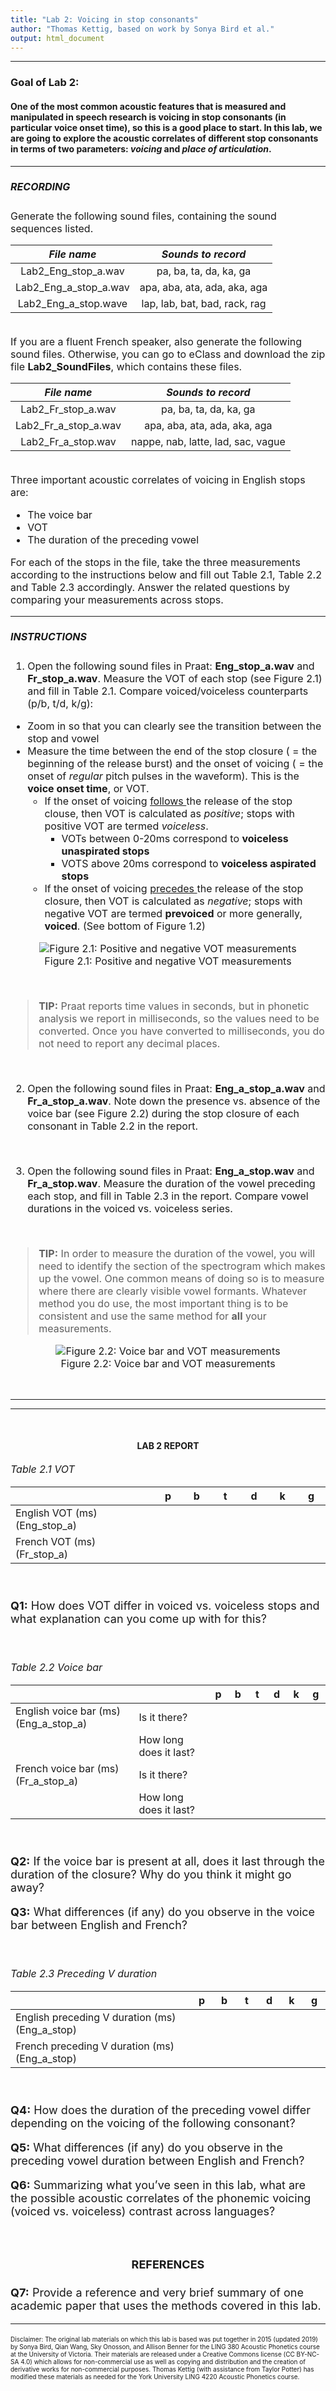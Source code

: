 ```yaml
---
title: "Lab 2: Voicing in stop consonants"
author: "Thomas Kettig, based on work by Sonya Bird et al."
output: html_document
---
```

*** 

### __Goal of Lab 2:__
<h4> One of the most common acoustic features that is measured and manipulated in speech research is voicing in stop consonants (in particular voice onset time), so this is a good place to start. In this lab, we are going to explore the acoustic correlates of different stop consonants in terms of two parameters: _voicing_ and _place of articulation_. </h4>

***
<font size= "3.5">

##### __RECORDING__

Generate the following sound files, containing the sound sequences listed.  

|    _File name_       |   _Sounds to record_              |
|:--------------------:|:---------------------------------:|
|Lab2_Eng_stop_a.wav   |  pa, ba, ta, da, ka, ga           |
|Lab2_Eng_a_stop_a.wav |  apa, aba, ata, ada, aka, aga     |
|Lab2_Eng_a_stop.wave  |  lap, lab, bat, bad, rack, rag    |

<br>
If you are a fluent French speaker, also generate the following sound files. Otherwise, you can go to eClass and download the zip file __Lab2_SoundFiles__, which contains these files.

|    _File name_      |   _Sounds to record_                |
|:-------------------:|:-----------------------------------:|
|Lab2_Fr_stop_a.wav   |   pa, ba, ta, da, ka, ga            |
|Lab2_Fr_a_stop_a.wav |   apa, aba, ata, ada, aka, aga      |
|Lab2_Fr_a_stop.wav   |   nappe, nab, latte, lad, sac, vague|

<br>
Three important acoustic correlates of voicing in English stops are:

* The voice bar
* VOT
* The duration of the preceding vowel

For each of the stops in the file, take the three measurements according to the instructions below and fill out Table 2.1, Table 2.2 and Table 2.3 accordingly. Answer the related questions by comparing your measurements across stops.

***

##### __INSTRUCTIONS__

1. Open the following sound files in Praat: **Eng_stop_a.wav** and **Fr_stop_a.wav**. Measure the VOT of each stop (see Figure 2.1) and fill in Table 2.1. Compare voiced/voiceless counterparts (p/b, t/d, k/g):

  +	Zoom in so that you can clearly see the transition between the stop and vowel
  + Measure the time between the end of the stop closure ( = the beginning of the release burst) and the onset of voicing ( = the onset of _regular_ pitch pulses in the waveform). This is the __voice onset time__, or VOT.
    + If the onset of voicing <u> follows </u> the release of the stop clouse, then VOT is calculated as _positive_; stops with positive VOT are termed _voiceless_.
      + VOTs between 0-20ms correspond to __voiceless unaspirated stops__
      + VOTS above 20ms correspond to __voiceless aspirated stops__
    + If the onset of voicing <u> precedes </u> the release of the stop closure, then VOT is calculated as _negative_; stops with negative VOT are termed __prevoiced__ or more generally, __voiced__. (See bottom of Figure 1.2)
    
<center>
![Figure 2.1: Positive and negative VOT measurements](./Images/Figure2_VOT_measurements.png)
</center>

<br>

> __TIP:__
Praat reports time values in seconds, but in phonetic analysis we report in milliseconds, so the values need to be converted. Once you have converted to milliseconds, you do not need to report any decimal places.

<br>

2. Open the following sound files in Praat: **Eng_a_stop_a.wav** and **Fr_a_stop_a.wav**. Note down the presence vs. absence of the voice bar (see Figure 2.2) during the stop closure of each consonant in Table 2.2 in the report.

<br>

3. Open the following sound files in Praat: **Eng_a_stop.wav** and **Fr_a_stop.wav**. Measure the duration of the vowel preceding each stop, and fill in Table 2.3 in the report. Compare vowel durations in the voiced vs. voiceless series.

<br>

> __TIP:__
In order to measure the duration of the vowel, you will need to identify the section of the spectrogram which makes up the vowel. One common means of doing so is to measure where there are clearly visible vowel formants. Whatever method you do use, the most important thing is to be consistent and use the same method for **all** your measurements.

<center>
![Figure 2.2: Voice bar and VOT measurements](./Images/Figure2_voicebar.png)
</center>
</font>
<br>

***

***
<br>
<center> <h4> __LAB 2 REPORT__ </h4> </center> 

<font size= "4.0">

<font size= "3.5"> _Table 2.1 VOT_ </font>

|                              |  p   |   b  |   t  |   d  |   k  |   g  |
|:-----------------------------|:----:|:----:|:----:|:----:|:----:|:----:|
|English VOT (ms) (Eng_stop_a) |      |      |      |      |      |      |
|French VOT (ms) (Fr_stop_a)   |      |      |      |      |      |      |

<br>

__Q1:__ How does VOT differ in voiced vs. voiceless stops and what explanation can you come up with for this?

<br>

<font size= "3.5"> _Table 2.2 Voice bar_ </font>

|                                     |                       |  p   |   b  |   t  |   d  |   k  |   g  |
|:------------------------------------|:----------------------|:----:|:----:|:----:|:----:|:----:|:----:|
|English voice bar (ms) (Eng_a_stop_a)|Is it there?           |      |      |      |      |      |      |
|                                     |How long does it last? |      |      |      |      |      |      |
|French voice bar (ms) (Fr_a_stop_a)  |Is it there?           |      |      |      |      |      |      |
|                                     |How long does it last? |      |      |      |      |      |      |

<br>

__Q2:__ If the voice bar is present at all, does it last through the duration of the closure? Why do you think it might go away?

__Q3:__ What differences (if any) do you observe in the voice bar between English and French?

<br>

<font size= "3.5"> _Table 2.3 Preceding V duration_ </font>

|                                               |  p   |   b  |   t  |   d  |   k  |   g  |
|:----------------------------------------------|:----:|:----:|:----:|:----:|:----:|:----:|
|English preceding V duration (ms) (Eng_a_stop) |      |      |      |      |      |      |
|French preceding V duration (ms) (Eng_a_stop)  |      |      |      |      |      |      |

<br>

__Q4:__ How does the duration of the preceding vowel differ depending on the voicing of the following consonant?

__Q5:__ What differences (if any) do you observe in the preceding vowel duration between English and French?

__Q6:__ Summarizing what you’ve seen in this lab, what are the possible acoustic correlates of the phonemic voicing (voiced vs. voiceless) contrast across languages?

<br>

<center> <h4> __REFERENCES__ </h4> </center> 

__Q7:__ Provide a reference and very brief summary of one academic paper that uses the methods covered in this lab.

***

<font size="1.5"> Disclaimer: The original lab materials on which this lab is based was put together in 2015 (updated 2019) by Sonya Bird, Qian Wang, Sky Onosson, and Allison Benner for the LING 380 Acoustic Phonetics course at the University of Victoria. Their materials are released under a Creative Commons license (CC BY-NC-SA 4.0) which allows for non-commercial use as well as copying and distribution and the creation of derivative works for non-commercial purposes. Thomas Kettig (with assistance from Taylor Potter) has modified these materials as needed for the York University LING 4220 Acoustic Phonetics course.</font>

<br>